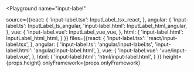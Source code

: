 

<Playground
  name="input-label"
  
  source={{react: {
             'input-label.tsx': InputLabel_tsx_react,
           },
           angular: {
             'input-label.ts': InputLabel_ts_angular,
             'input-label.html': InputLabel_html_angular,
           },
           vue: {
             'input-label.vue': InputLabel_vue_vue,
           },
           html: {
             'input-label.html': InputLabel_html_html,
           }
}}
  files={{react: {
            'input-label.tsx': 'react/input-label.tsx',
          },
          angular: {
            'input-label.ts': 'angular/input-label.ts',
            'input-label.html': 'angular/input-label.html',
          },
          vue: {
            'input-label.vue': 'vue/input-label.vue',
          },
          html: {
            'input-label.html': 'html/input-label.html',
          }
}}
  height={props.height}
  onlyFramework={props.onlyFramework}
></Playground>
